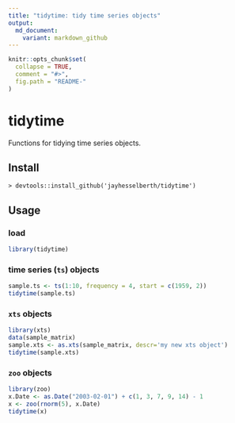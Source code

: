 ```yaml
---
title: "tidytime: tidy time series objects"
output:
  md_document:
    variant: markdown_github
---
```


```r
knitr::opts_chunk$set(
  collapse = TRUE,
  comment = "#>",
  fig.path = "README-"
)
```

# tidytime

Functions for tidying time series objects.

## Install

    > devtools::install_github('jayhesselberth/tidytime')

## Usage

### load

```r
library(tidytime)
```

### time series (`ts`) objects

```r
sample.ts <- ts(1:10, frequency = 4, start = c(1959, 2))
tidytime(sample.ts)
```

### `xts` objects

```r
library(xts)
data(sample_matrix)
sample.xts <- as.xts(sample_matrix, descr='my new xts object')
tidytime(sample.xts)
```

### `zoo` objects

```r
library(zoo)
x.Date <- as.Date("2003-02-01") + c(1, 3, 7, 9, 14) - 1
x <- zoo(rnorm(5), x.Date)
tidytime(x)
```
